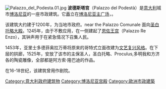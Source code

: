 {{coord|44|29|38.93|N|11|20|34.73|E|display=title}}
[[Image:Palazzo_del_Podesta.01.jpg|thumb]]
'''波德斯塔宫'''（Palazzo del Podestà）是[[意大利|意大利]]城市[[博洛尼亚|博洛尼亚]]的一座市政建筑。它矗立在[[博洛尼亚主广场|博洛尼亚主广场]]，。

该建筑大约建于1200年，为当地市政府。near the Palazzo Comunale 面向[[圣白托略大殿|圣白托略大殿]]。1245年，由于不敷应用，在一侧建起了[[恩佐王宫|恩佐王宫]]（Palazzo Re Enzo），其钟声用于在紧急情况下召集人民。

1453年，亚里士多德菲奥拉万蒂将原来的哥特式立面改建为[[文艺复兴建筑|文艺复兴风格]]。在下层的拱廊，1525年，安放了该市的主保圣人，圣白托略、Proculus,多明我和方济各的陶瓷雕像，全部都是阿方索·隆巴迪的作品。

在16-18世纪，该建筑曾用作剧院。

[[Category:意大利政府建筑物|Category:意大利政府建筑物]]
[[Category:博洛尼亚宫殿|Category:博洛尼亚宫殿]]
[[Category:歐洲市政建築|Category:歐洲市政建築]]